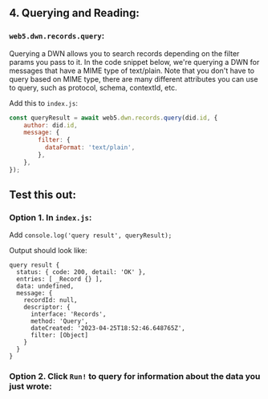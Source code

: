 ## 4. Querying and Reading: 

### `web5.dwn.records.query`:
Querying a DWN allows you to search records depending on the filter params you pass to it. In the code snippet below, we're querying a DWN for messages that have a MIME type of text/plain. Note that you don't have to query based on MIME type, there are many different attributes you can use to query, such as protocol, schema, contextId, etc.

Add this to `index.js`:
```js
const queryResult = await web5.dwn.records.query(did.id, {
    author: did.id,
    message: {
        filter: {
          dataFormat: 'text/plain',
        },
    },
});
```
## Test this out:
### Option 1. In `index.js`:
Add `console.log('query result', queryResult);`

Output should look like:
```code
query result {
  status: { code: 200, detail: 'OK' },
  entries: [ _Record {} ],
  data: undefined,
  message: {
    recordId: null,
    descriptor: {
      interface: 'Records',
      method: 'Query',
      dateCreated: '2023-04-25T18:52:46.648765Z',
      filter: [Object]
    }
  }
}
```
### Option 2. Click `Run!` to query for information about the data you just wrote:

